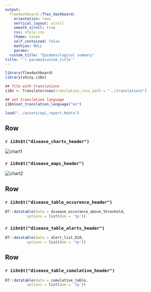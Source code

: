 ```yaml
---
output: 
  flexdashboard::flex_dashboard:
    orientation: rows
    vertical_layout: scroll
    smooth_scroll: true
    css: style.css
    theme: cosmo
    self_contained: false
    mathjax: NULL
    params:
  custom_title: "Epidemiological summary"
title: "`r params$custom_title`"
---
```


```r
library(flexdashboard)
library(shiny.i18n)

## file with translations
i18n <- Translator$new(translation_csvs_path = "../translations")

## set translation language
i18n$set_translation_language("en")

load("../assets/epi_report.Rdata")
```

<style>                     
.navbar {
  background-color:#5A0A69;
  border-color:black;
}
</style>

Row {data-height=650}
-------------------------------------

### `r i18n$t("disease_charts_header")`

<img src="../assets/subplots_disease_occurance_w12.svg" alt="chart1">


### `r i18n$t("disease_maps_header")`

<img src="../assets/maps.svg" alt="chart2">

<script type="text/javascript">
(function() {
    var randomValue = Math.floor((Math.random() * 1000000) + 1);
    var images = document.getElementsByTagName("img");
    for (index in images) {
        var image = images[index];
        image.src = image.src + "?cacheResetValue=" + randomValue;
    }
})()
</script>


Row
-------------------------------------

### `r i18n$t("disease_table_occurence_header")`

```r
DT::datatable(data = disease_occurance_above_threshold,
          options = list(dom = 'tp'))
```

### `r i18n$t("disease_table_alerts_header")`
```r
DT::datatable(data = alert_list_D10,
          options = list(dom = 'tp'))
```

Row
-------------------------------------

### `r i18n$t("disease_table_cumulative_header")`

```r
DT::datatable(data = cumulative_table,
          options = list(dom = 'tp'))
```
